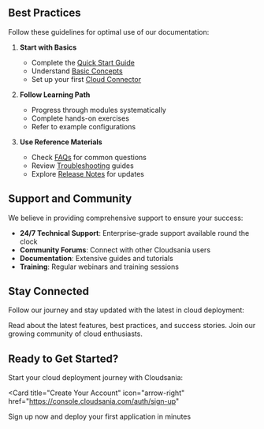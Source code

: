 

## Best Practices

Follow these guidelines for optimal use of our documentation:

1. **Start with Basics**
   - Complete the [Quick Start Guide](/getting-started/quick-start)
   - Understand [Basic Concepts](/introduction/basic-concepts)
   - Set up your first [Cloud Connector](/cloud-connectors/cloud-providers)

2. **Follow Learning Path**
   - Progress through modules systematically
   - Complete hands-on exercises
   - Refer to example configurations

3. **Use Reference Materials**
   - Check [FAQs](/useful-resources/faqs) for common questions
   - Review [Troubleshooting](/useful-resources/troubleshooting) guides
   - Explore [Release Notes](/useful-resources/release-notes) for updates


## Support and Community

We believe in providing comprehensive support to ensure your success:

- **24/7 Technical Support**: Enterprise-grade support available round the clock
- **Community Forums**: Connect with other Cloudsania users
- **Documentation**: Extensive guides and tutorials
- **Training**: Regular webinars and training sessions

## Stay Connected

Follow our journey and stay updated with the latest in cloud deployment:

<CardGroup cols={2}>
  <Card title="Blog" icon="newspaper" href="https://blog.cloudsania.com">
    Read about the latest features, best practices, and success stories.
  </Card>
  <Card title="Community" icon="users" href="/useful-resources/contact-support-and-community">
    Join our growing community of cloud enthusiasts.
  </Card>
</CardGroup>


## Ready to Get Started?

Start your cloud deployment journey with Cloudsania:

<Card
  title="Create Your Account"
  icon="arrow-right"
  href="https://console.cloudsania.com/auth/sign-up"
>
  Sign up now and deploy your first application in minutes
</Card>
